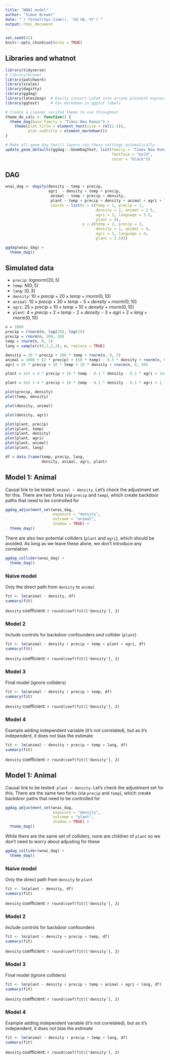 ```yaml
---
title: "WNAI model"
author: "Simon Brewer"
date: "`r format(Sys.time(), '%d %B, %Y')`"
output: html_document
---
```


```r
set.seed(42)
knitr::opts_chunk$set(echo = TRUE)
```

## Libraries and whatnot

```r
library(tidyverse)
# library(broom)
library(patchwork)
library(scales)
library(dagitty)
library(ggdag)
library(latex2exp)  # Easily convert LaTeX into arcane plotmath expressions
library(ggtext)     # Use markdown in ggplot labels

# Create a cleaner serifed theme to use throughout
theme_do_calc <- function() {
  theme_dag(base_family = "Times New Roman") +
    theme(plot.title = element_text(size = rel(1.5)),
          plot.subtitle = element_markdown())
}

# Make all geom_dag_text() layers use these settings automatically
update_geom_defaults(ggdag:::GeomDagText, list(family = "Times New Roman", 
                                               fontface = "bold",
                                               color = "black"))
```

## DAG

```r
wnai_dag <- dagify(density ~ temp + precip,
                   agri  ~ density + temp + precip,
                    animal ~ temp + precip + density,
                    plant ~ temp + precip + density + animal + agri + language,
                    coords = list(x = c(temp = 1, precip = 1, 
                                        density = 2, animal = 2.5,
                                        agri = 3, language = 3.5,
                                        plant = 4),
                                  y = c(temp = 2, precip = 3, 
                                        density = 1, animal = 4,
                                        agri = 1, language = 4,
                                        plant = 2.5)))

ggdag(wnai_dag) +
  theme_dag()
```

## Simulated data

- `precip`: $lognorm(20, 5)$
- `temp`: $N(0, 5)$
- `lang`: $[0,3]$
- `density`: $10 \times precip + 20 \times temp + rnorm(0, 10)$
- `animal`: $10 \times precip + 30 \times temp - 5 \times density + rnorm(0, 10)$
- `agri`: $25 \times precip + 10 \times temp + 10 \times density + rnorm(0, 10)$
- `plant`: $4 \times precip + 2 \times temp - 2 \times density - 3 \times agri + 2 \times lang + rnorm(0, 10)$

```r
n = 1000
precip = rlnorm(n, log(20), log(2))
precip = rnorm(n, 200, 20)
temp = rnorm(n, 0, 1)
lang = sample(c(0,1,2,3), n, replace = TRUE)
```

```r
density = 10 * precip + 200 * temp + rnorm(n, 0, 5)
animal = 1000 + (2 * precip) + (50 * temp) - 0.5 * density + rnorm(n, 0, 5)
agri = 25 * precip + 10 * temp + 10 * density + rnorm(n, 0, 50)

plant = 1e5 + 4 * precip + 10 * temp - 0.1 * density - 0.1 * agri + 1e4 * lang + rnorm(n, 0, 50)

plant = 1e5 + 4 * precip + 10 * temp - 0.1 * density - 0.1 * agri + 1 * lang + rnorm(n, 0, 50)
```

```r
plot(precip, density)
plot(temp, density)
```

```r
plot(density, animal)
```

```r
plot(density, agri)
```

```r
plot(plant, precip)
plot(plant, temp)
plot(plant, density)
plot(plant, agri)
plot(plant, animal)
plot(plant, lang)
```

```r
df = data.frame(temp, precip, lang, 
                density, animal, agri, plant)
```

## Model 1: Animal

Causal link to be tested: `animal ~ density`. Let's check the adjustment set for this. There are two forks (via `precip` and `temp`), which create backdoor paths that need to be controlled for

```r
ggdag_adjustment_set(wnai_dag, 
                     exposure = "density",
                     outcome = "animal",
                     shadow = TRUE) +
  theme_dag()
```

There are also two potential colliders (`plant` and `agri`), which should be avoided. As long as we leave these alone, we don't introduce any correlation

```r
ggdag_collider(wnai_dag) +
  theme_dag()
```


### Naive model

Only the direct path from `density` to `animal`

```r
fit <- lm(animal ~ density, df)
summary(fit)
```

`density` coefficient: `r round(coef(fit)['density'], 2)`

### Model 2

Include controls for backdoor confounders *and* collider (`plant`)

```r
fit <- lm(animal ~ density + precip + temp + plant + agri, df)
summary(fit)
```

`density` coefficient: `r round(coef(fit)['density'], 2)`

### Model 3

Final model (ignore colliders)

```r
fit <- lm(animal ~ density + precip + temp, df)
summary(fit)
```

`density` coefficient: `r round(coef(fit)['density'], 2)`

### Model 4

Example adding independent variable (it's not correlated), but as it's independent, it does not bias the estimate

```r
fit <- lm(animal ~ density + precip + temp + lang, df)
summary(fit)
```

`density` coefficient: `r round(coef(fit)['density'], 2)`

## Model 1: Animal

Causal link to be tested: `plant ~ density`. Let's check the adjustment set for this. There are the same two forks (via `precip` and `temp`), which create backdoor paths that need to be controlled for

```r
ggdag_adjustment_set(wnai_dag, 
                     exposure = "density",
                     outcome = "plant",
                     shadow = TRUE) +
  theme_dag()
```

While there are the same set of colliders, none are children of `plant` so we don't need to worry about adjusting for these

```r
ggdag_collider(wnai_dag) +
  theme_dag()
```

### Naive model

Only the direct path from `density` to `plant`

```r
fit <- lm(plant ~ density, df)
summary(fit)
```

`density` coefficient: `r round(coef(fit)['density'], 2)`

### Model 2

Include controls for backdoor confounders

```r
fit <- lm(plant ~ density + precip + temp, df)
summary(fit)
```

`density` coefficient: `r round(coef(fit)['density'], 2)`

### Model 3

Final model (ignore colliders)

```r
fit <- lm(plant ~ density + precip + temp + animal + agri + lang, df)
summary(fit)
```

`density` coefficient: `r round(coef(fit)['density'], 2)`

### Model 4

Example adding independent variable (it's not correlated), but as it's independent, it does not bias the estimate

```r
fit <- lm(animal ~ density + precip + temp + lang, df)
summary(fit)
```

`density` coefficient: `r round(coef(fit)['density'], 2)`

